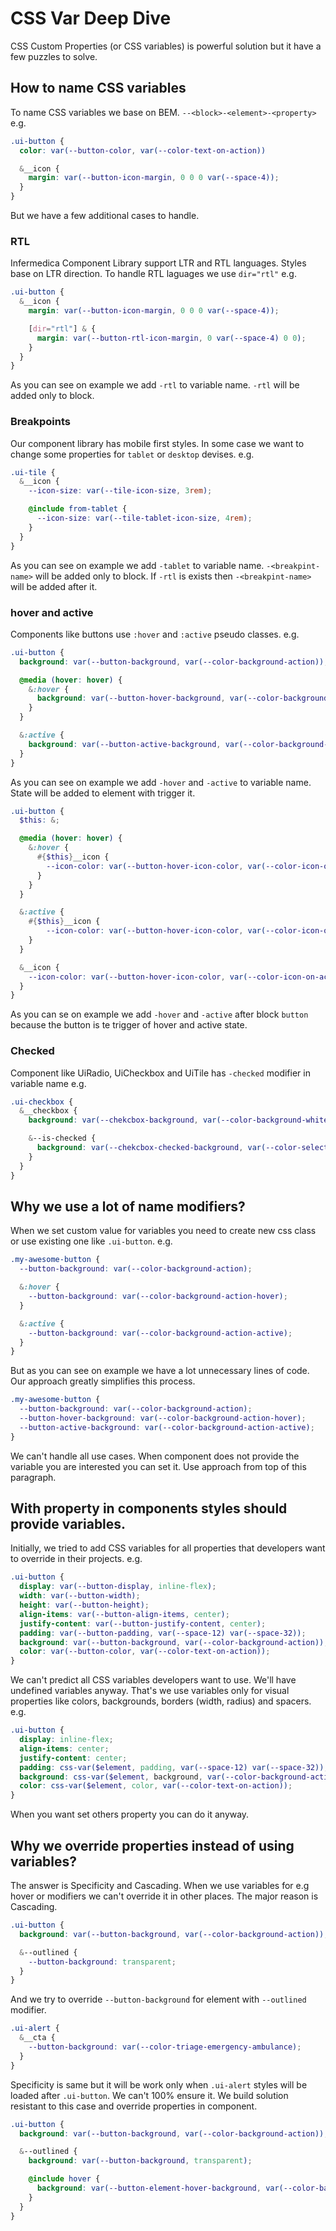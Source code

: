
<Meta title="Contributing Guide/CSS Var Deep Dive"/>

# CSS Var Deep Dive
CSS Custom Properties (or CSS variables) is powerful solution but it have a few puzzles to solve.

<PageOutline/>

## How to name CSS variables
To name CSS variables we base on BEM. `--<block>-<element>-<property>` e.g.

```scss
.ui-button {
  color: var(--button-color, var(--color-text-on-action))

  &__icon {
    margin: var(--button-icon-margin, 0 0 0 var(--space-4));
  }
}
```

But we have a few additional cases to handle.

### RTL
Infermedica Component Library support LTR and RTL languages. Styles base on LTR direction. To handle RTL laguages we use `dir="rtl"` e.g.

```scss
.ui-button {
  &__icon {
    margin: var(--button-icon-margin, 0 0 0 var(--space-4));

    [dir="rtl"] & {
      margin: var(--button-rtl-icon-margin, 0 var(--space-4) 0 0);
    }
  }
}

```

As you can see on example we add `-rtl` to variable name. `-rtl` will be added only to block.

### Breakpoints
Our component library has mobile first styles. In some case we want to change some properties for `tablet` or `desktop` devises. e.g.

```scss
.ui-tile {
  &__icon {
    --icon-size: var(--tile-icon-size, 3rem);

    @include from-tablet {
      --icon-size: var(--tile-tablet-icon-size, 4rem);
    }
  }
}
```

As you can see on example we add `-tablet` to variable name. `-<breakpint-name>` will be added only to block.
If `-rtl` is exists then `-<breakpint-name>` will be added after it.

### hover and active

Components like buttons use `:hover` and `:active` pseudo classes. e.g.

```scss
.ui-button {
  background: var(--button-background, var(--color-background-action));

  @media (hover: hover) {
    &:hover {
      background: var(--button-hover-background, var(--color-background-action-hover));
    }
  }

  &:active {
    background: var(--button-active-background, var(--color-background-action-active));
  }
}
```

As you can see on example we add `-hover` and `-active` to variable name. State will be added to element with trigger it.

```scss
.ui-button {
  $this: &;

  @media (hover: hover) {
    &:hover {
      #{$this}__icon {
        --icon-color: var(--button-hover-icon-color, var(--color-icon-on-action-hover))
      }
    }
  }

  &:active {
    #{$this}__icon {
        --icon-color: var(--button-hover-icon-color, var(--color-icon-on-action-active))
    }
  }

  &__icon {
    --icon-color: var(--button-hover-icon-color, var(--color-icon-on-action))
  }
}
```

As you can se on example we add `-hover` and `-active` after block `button` because the button is te trigger of hover and active state.

### Checked

Component like UiRadio, UiCheckbox and UiTile has `-checked` modifier in variable name e.g.

```scss
.ui-checkbox {
  &__checkbox {
    background: var(--chekcbox-background, var(--color-background-white));

    &--is-checked {
      background: var(--chekcbox-checked-background, var(--color-selectioncontrols-selection));
    }
  }
}
```

## Why we use a lot of name modifiers?
When we set custom value for variables you need to create new css class or use existing one like `.ui-button`. e.g.

```scss
.my-awesome-button {
  --button-background: var(--color-background-action);

  &:hover {
    --button-background: var(--color-background-action-hover);
  }

  &:active {
    --button-background: var(--color-background-action-active);
  }
}
```

But as you can see on example we have a lot unnecessary lines of code. Our approach greatly simplifies this process.

```scss
.my-awesome-button {
  --button-background: var(--color-background-action);
  --button-hover-background: var(--color-background-action-hover);
  --button-active-background: var(--color-background-action-active);
}
```

We can't handle all use cases. When component does not provide the variable you are interested you can set it. Use approach from top of this paragraph.

## With property in components styles should provide variables.

Initially, we tried to add CSS variables for all properties that developers want to override in their projects. e.g.

```scss
.ui-button {
  display: var(--button-display, inline-flex);
  width: var(--button-width);
  height: var(--button-height);
  align-items: var(--button-align-items, center);
  justify-content: var(--button-justify-content, center);
  padding: var(--button-padding, var(--space-12) var(--space-32));
  background: var(--button-background, var(--color-background-action));
  color: var(--button-color, var(--color-text-on-action));
}
```

We can't predict all CSS variables developers want to use. We'll have undefined variables anyway.
That's we use variables only for visual properties like colors, backgrounds, borders (width, radius) and spacers. e.g.

```scss
.ui-button {
  display: inline-flex;
  align-items: center;
  justify-content: center;
  padding: css-var($element, padding, var(--space-12) var(--space-32));
  background: css-var($element, background, var(--color-background-action));
  color: css-var($element, color, var(--color-text-on-action));
}
```

When you want set others property you can do it anyway.

## Why we override properties instead of using variables?
The answer is Specificity and Cascading. When we use variables for e.g hover or modifiers we can't override it in other places. The major reason is Cascading.

```scss
.ui-button {
  background: var(--button-background, var(--color-background-action));

  &--outlined {
    --button-background: transparent;
  }
}
```

And we try to override `--button-background` for element with `--outlined` modifier.

```scss
.ui-alert {
  &__cta {
    --button-background: var(--color-triage-emergency-ambulance);
  }
}
```

Specificity is same but it will be work only when `.ui-alert` styles will be loaded after `.ui-button`. We can't 100% ensure it.
We build solution resistant to this case and override properties in component.

```scss
.ui-button {
  background: var(--button-background, var(--color-background-action));

  &--outlined {
    background: var(--button-background, transparent);

    @include hover {
      background: var(--button-element-hover-background, var(--color-background-white-hover))
    }
  }
}
```

